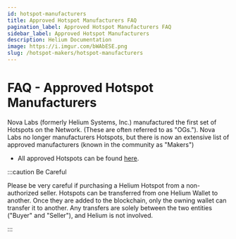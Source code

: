 ```yaml
---
id: hotspot-manufacturers
title: Approved Hotspot Manufacturers FAQ
pagination_label: Approved Hotspot Manufacturers FAQ
sidebar_label: Approved Hotspot Manufacturers
description: Helium Documentation
image: https://i.imgur.com/bWAbESE.png
slug: /hotspot-makers/hotspot-manufacturers
---
```


# FAQ - Approved Hotspot Manufacturers

Nova Labs (formerly Helium Systems, Inc.) manufactured the first set of Hotspots on the Network.
(These are often referred to as "OGs."). Nova Labs no longer manufacturers Hotspots, but there is
now an extensive list of approved manufacturers (known in the community as "Makers")

<!-- TODO: section in docs for Manufacturing topics - migrate from google docs and notion -->

<!-- TODO: links to ethics docs -->

- All approved Hotspots can be found [here](/mine-hnt).

<!-- TODO: check this link 👆, likely in notion, should pull into docs -->

<!-- TODO: every product is approved, not every Maker -->

<!-- TODO: merge man docs with maker apps list -->

<!-- TODO: merge manufacturer docs with maker apps list -->

:::caution Be Careful

Please be very careful if purchasing a Helium Hotspot from a non-authorized seller. Hotspots can be
transferred from one Helium Wallet to another. Once they are added to the blockchain, only the
owning wallet can transfer it to another. Any transfers are solely between the two entities ("Buyer"
and "Seller"), and Helium is not involved.

:::
